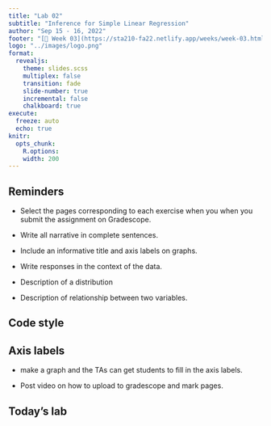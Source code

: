 ```yaml
---
title: "Lab 02"
subtitle: "Inference for Simple Linear Regression"
author: "Sep 15 - 16, 2022"
footer: "[🔗 Week 03](https://sta210-fa22.netlify.app/weeks/week-03.html)"
logo: "../images/logo.png"
format: 
  revealjs:
    theme: slides.scss
    multiplex: false
    transition: fade
    slide-number: true
    incremental: false 
    chalkboard: true
execute:
  freeze: auto
  echo: true
knitr:
  opts_chunk: 
    R.options:      
    width: 200
---
```


## Reminders

-   Select the pages corresponding to each exercise when you when you submit the assignment on Gradescope.

-   Write all narrative in complete sentences.

-   Include an informative title and axis labels on graphs.

-   Write responses in the context of the data.

-   Description of a distribution

-   Description of relationship between two variables.

## Code style

## Axis labels

-   make a graph and the TAs can get students to fill in the axis labels.

-   Post video on how to upload to gradescope and mark pages.

## Today's lab

\
